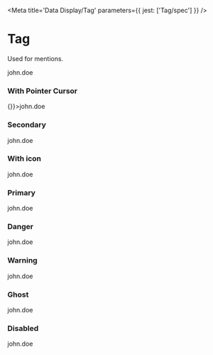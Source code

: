 

<Meta title='Data Display/Tag' parameters={{ jest: ['Tag/spec'] }} />

# Tag

Used for mentions.

<Canvas>
  <Story name='Default'>
    <Box display='inline-flex'>
      <Tag variant='primary'>john.doe</Tag>
    </Box>
  </Story>
</Canvas>

<ArgsTable of={Tag} />

### With Pointer Cursor

<Canvas>
  <Story name='Pointer'>
    <Box display='inline-flex'>
      <Tag onClick={() => {}}>john.doe</Tag>
    </Box>
  </Story>
</Canvas>

### Secondary

<Canvas>
  <Story name='Secondary'>
    <Box display='inline-flex'>
      <Tag variant='secondary'>john.doe</Tag>
    </Box>
  </Story>
</Canvas>

### With icon

<Canvas>
  <Story name='With Icon'>
    <Box display='inline-flex'>
      <Tag variant='secondary'>
        <Icon size='x12' mie='x4' name='team-lock' />
        john.doe
      </Tag>
    </Box>
  </Story>
</Canvas>

### Primary

<Canvas>
  <Story name='Primary'>
    <Box display='inline-flex'>
      <Tag variant='primary'>john.doe</Tag>
    </Box>
  </Story>
</Canvas>

### Danger

<Canvas>
  <Story name='Danger'>
    <Box display='inline-flex'>
      <Tag variant='danger'>john.doe</Tag>
    </Box>
  </Story>
</Canvas>

### Warning

<Canvas>
  <Story name='Warning'>
    <Box display='inline-flex'>
      <Tag variant='warning'>john.doe</Tag>
    </Box>
  </Story>
</Canvas>

### Ghost

<Canvas>
  <Story name='Ghost'>
    <Box display='inline-flex'>
      <Tag variant='ghost'>john.doe</Tag>
    </Box>
  </Story>
</Canvas>

### Disabled

<Canvas>
  <Story name='Disabled'>
    <Box display='inline-flex'>
      <Tag disabled>john.doe</Tag>
    </Box>
  </Story>
</Canvas>
